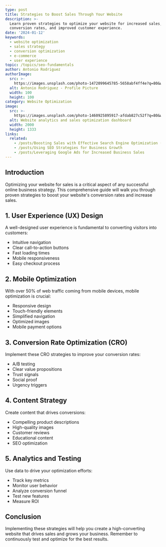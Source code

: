 ```yaml
---
type: post
title: Strategies to Boost Sales Through Your Website
description: >-
  Learn proven strategies to optimize your website for increased sales, better
  conversion rates, and improved customer experience.
date: '2024-01-12'
keywords:
  - website optimization
  - sales strategy
  - conversion optimization
  - e-commerce
  - user experience
topic: /topics/seo-fundamentals
author: Antonio Rodriguez
authorImage:
  src: >-
    https://images.unsplash.com/photo-1472099645785-5658abf4ff4e?q=80&w=100&h=100&fit=crop&fm=jpg
  alt: Antonio Rodriguez - Profile Picture
  width: 100
  height: 100
category: Website Optimization
image:
  src: >-
    https://images.unsplash.com/photo-1460925895917-afdab827c52f?q=80&w=2000&h=1333&fit=crop&fm=jpg
  alt: Website analytics and sales optimization dashboard
  width: 2000
  height: 1333
links:
  related:
    - /posts/Boosting Sales with Effective Search Engine Optimization (SEO)
    - /posts/Using SEO Strategies for Business Growth
    - /posts/Leveraging Google Ads for Increased Business Sales
---
```


## **Introduction**

Optimizing your website for sales is a critical aspect of any successful online business strategy. This comprehensive guide will walk you through proven strategies to boost your website's conversion rates and increase sales.

## **1. User Experience (UX) Design**

A well-designed user experience is fundamental to converting visitors into customers:

- Intuitive navigation
- Clear call-to-action buttons
- Fast loading times
- Mobile responsiveness
- Easy checkout process

## **2. Mobile Optimization**

With over 50% of web traffic coming from mobile devices, mobile optimization is crucial:

- Responsive design
- Touch-friendly elements
- Simplified navigation
- Optimized images
- Mobile payment options

## **3. Conversion Rate Optimization (CRO)**

Implement these CRO strategies to improve your conversion rates:

- A/B testing
- Clear value propositions
- Trust signals
- Social proof
- Urgency triggers

## **4. Content Strategy**

Create content that drives conversions:

- Compelling product descriptions
- High-quality images
- Customer reviews
- Educational content
- SEO optimization

## **5. Analytics and Testing**

Use data to drive your optimization efforts:

- Track key metrics
- Monitor user behavior
- Analyze conversion funnel
- Test new features
- Measure ROI

## **Conclusion**

Implementing these strategies will help you create a high-converting website that drives sales and grows your business. Remember to continuously test and optimize for the best results.
